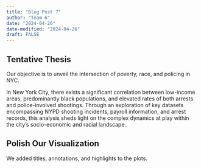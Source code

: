 ```yaml
---
title: "Blog Post 7"
author: "Team 6"
date: "2024-04-26"
date-modified: "2024-04-26"
draft: FALSE
---
```


## Tentative Thesis
Our objective is to unveil the intersection of poverty, race, and policing in NYC.

In New York City, there exists a significant correlation between low-income areas, predominantly black populations, and elevated rates of both arrests and police-involved shootings. Through an exploration of key datasets encompassing NYPD shooting incidents, payroll information, and arrest records, this analysis sheds light on the complex dynamics at play within the city’s socio-economic and racial landscape.

## Polish Our Visualization
We added titles, annotations, and highlights to the plots.
